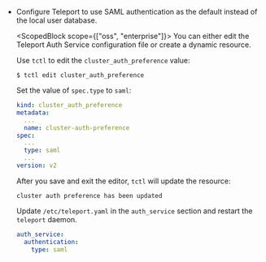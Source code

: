 
- Configure Teleport to use SAML authentication as the default instead of the local
user database.

  <ScopedBlock scope={["oss", "enterprise"]}>
  You can either edit the Teleport Auth Service configuration file or create a dynamic
  resource.
  </ScopedBlock>

  <Tabs>
  <TabItem scope={["cloud", "oss", "enterprise"]} label="Dynamic Resources (All Editions)">

  Use `tctl` to edit the `cluster_auth_preference` value:

  ```code
  $ tctl edit cluster_auth_preference
  ```

  Set the value of `spec.type` to `saml`:

  ```yaml
  kind: cluster_auth_preference
  metadata:
    ...
    name: cluster-auth-preference
  spec:
    ...
    type: saml
    ...
  version: v2
  ```

  After you save and exit the editor, `tctl` will update the resource:

  ```text
  cluster auth preference has been updated
  ```

  </TabItem>
  <TabItem label="Static Config (Self-Hosted)" scope={["oss", "enterprise"]}>

  Update `/etc/teleport.yaml` in the `auth_service` section and restart the `teleport` daemon.

  ```yaml
  auth_service:
    authentication:
      type: saml
  ```

  </TabItem>
  </Tabs>
